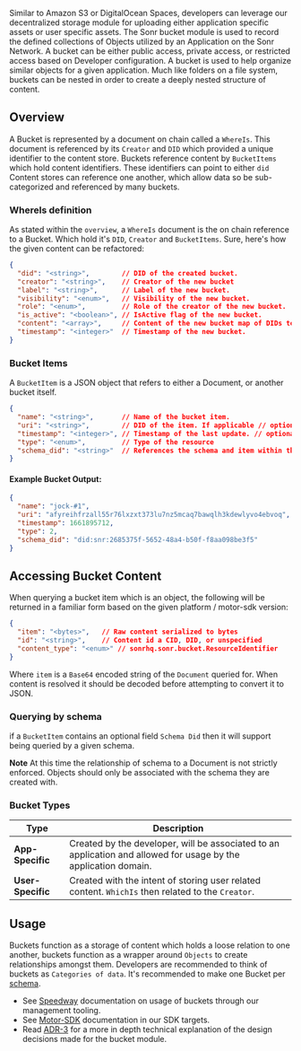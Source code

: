 Similar to Amazon S3 or DigitalOcean Spaces, developers can leverage our decentralized storage module for uploading either application specific assets or user specific assets.
The Sonr bucket module is used to record the defined collections of Objects utilized by an Application on the Sonr Network. A bucket can be either public access, private access, or restricted access based on Developer configuration. A bucket is used to help organize similar objects for a given application. Much like folders on a file system, buckets can be nested in order to create a deeply nested structure of content.

## Overview

A Bucket is represented by a document on chain called a `WhereIs`. This document is referenced by its `Creator` and `DID` which provided a unique identifier to the content store. Buckets reference content by `BucketItems` which hold content identifiers. These identifiers can point to either `did` Content stores can reference one another, which allow data so be sub-categorized and referenced by many buckets.

### WhereIs definition

As stated within the `overview`, a `WhereIs` document is the on chain reference to a Bucket. Which hold it's `DID`, `Creator` and `BucketItems`.
Sure, here's how the given content can be refactored:

```json
{
  "did": "<string>",        // DID of the created bucket.
  "creator": "<string>",    // Creator of the new bucket
  "label": "<string>",      // Label of the new bucket.
  "visibility": "<enum>",   // Visibility of the new bucket.
  "role": "<enum>",         // Role of the creator of the new bucket.
  "is_active": "<boolean>", // IsActive flag of the new bucket.
  "content": "<array>",     // Content of the new bucket map of DIDs to CIDs.
  "timestamp": "<integer>"  // Timestamp of the new bucket.
}
```

### Bucket Items

A `BucketItem` is a JSON object that refers to either a Document, or another bucket itself.

```json
{
  "name": "<string>",       // Name of the bucket item.
  "uri": "<string>",        // DID of the item. If applicable // optional
  "timestamp": "<integer>", // Timestamp of the last update. // optional
  "type": "<enum>",         // Type of the resource
  "schema_did": "<string>"  // References the schema and item within the bucket is associated with. Bucket items do not need to use the same schema reference // optional
}
```

#### Example Bucket Output:

```json
{
  "name": "jock-#1",
  "uri": "afyreihfrzall55r76lxzxt373lu7nz5mcaq7bawqlh3kdewlyvo4ebvoq",
  "timestamp": 1661895712,
  "type": 2,
  "schema_did": "did:snr:2685375f-5652-48a4-b50f-f8aa098be3f5"
}
```

## Accessing Bucket Content

When querying a bucket item which is an object, the following will be returned in a familiar form based on the given platform / motor-sdk version:

```json
{
  "item": "<bytes>",   // Raw content serialized to bytes
  "id": "<string>",    // Content id a CID, DID, or unspecified
  "content_type": "<enum>" // sonrhq.sonr.bucket.ResourceIdentifier
}
```

Where `item` is a `Base64` encoded string of the `Document` queried for. When content is resolved it should be decoded before attempting to convert it to JSON.

### Querying by schema

if a `BucketItem` contains an optional field `Schema Did` then it will support being queried by a given schema.

**Note** At this time the relationship of schema to a Document is not strictly enforced. Objects should only be associated with the schema they are created with.

### Bucket Types

| Type              | Description                                                                                                     |
| ----------------- | --------------------------------------------------------------------------------------------------------------- |
| **App-Specific**  | Created by the developer, will be associated to an application and allowed for usage by the application domain. |
| **User-Specific** | Created with the intent of storing user related content. `WhichIs` then related to the `Creator`.               |

## Usage

Buckets function as a storage of content which holds a loose relation to one another, buckets function as a wrapper around `Objects` to create relationships amongst them. Developers are recommended to think of buckets as `Categories of data`. It's recommended to make one Bucket per [schema](/docs/intro/modules/schemas.mdx).

- See [Speedway](/docs/tools/speedway/cli.mdx) documentation on usage of buckets through our management tooling.
- See [Motor-SDK](/docs/guides/data/schemas.mdx) documentation in our SDK targets.
- Read [ADR-3](https://github.com/sonrhq/core/blob/dev/docs/architecture/3.md) for a more in depth technical explanation of the design decisions made for the bucket module.
